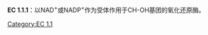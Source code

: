 '''EC 1.1.1'''：以NAD<sup>+</sup>或NADP<sup>+</sup>作为受体作用于CH-OH基团的氧化还原酶。

[[Category:EC_1.1|Category:EC 1.1]]